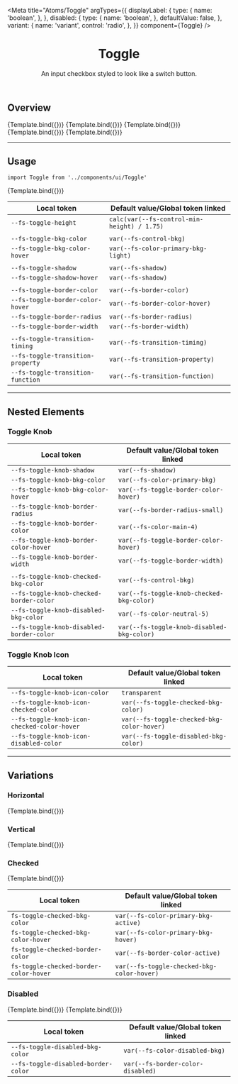 

<Meta
  title="Atoms/Toggle"
  argTypes={{
    displayLabel: {
      type: {
        name: 'boolean',
      },
    },
    disabled: {
      type: {
        name: 'boolean',
      },
      defaultValue: false,
    },
    variant: {
      name: 'variant',
      control: 'radio',
    },
  }}
  component={Toggle}
/>


<header>

# Toggle

An input checkbox styled to look like a switch button.

</header>

## Overview

<Canvas>
  <Story
    name="overview-vertical"
    args={{
      id: 'overview-toggle-vertical',
      label: 'Label',
      variant: 'vertical',
    }}
  >
    {Template.bind({})}
  </Story>
  <Story
    name="overview-default"
    args={{
      id: 'overview-toggle-default',
      label: 'Label',
    }}
  >
    {Template.bind({})}
  </Story>
  <Story
    name="overview-checked"
    args={{
      id: 'overview-toggle-checked',
      label: 'Label',
      checked: true,
    }}
  >
    {Template.bind({})}
  </Story>
  <Story
    name="overview-disabled"
    args={{
      id: 'overview-toggle-disabled',
      label: 'Label',
      disabled: true,
    }}
  >
    {Template.bind({})}
  </Story>
  <Story
    name="overview-disabled-checked"
    args={{
      id: 'overview-toggle-disabled-checked',
      label: 'Label',
      disabled: true,
      checked: true,
    }}
  >
    {Template.bind({})}
  </Story>
</Canvas>

---

## Usage

`import Toggle from '../components/ui/Toggle'`

<Canvas>
  <Story
    name="default"
    args={{
      id: 'toggle-default',
      label: 'Label',
    }}
  >
    {Template.bind({})}
  </Story>
</Canvas>

<ArgsTable story="default" />

<table
  style={{
    width: '100%',
  }}
>
  <thead>
    <tr>
      <th>Local token</th>
      <th>Default value/Global token linked</th>
    </tr>
  </thead>
  <tbody>
    <tr>
      <td>
        <code>--fs-toggle-height</code>
      </td>
      <td>
        <code>calc(var(--fs-control-min-height) / 1.75)</code>
      </td>
    </tr>
    <tr>
      <td></td>
      <td></td>
    </tr>
    <tr>
      <td>
        <code>--fs-toggle-bkg-color</code>
      </td>
      <td>
        <div style={{ backgroundColor: 'var(--fs-color-main-3)' }} />
        <code>var(--fs-control-bkg)</code>
      </td>
    </tr>
    <tr>
      <td>
        <code>--fs-toggle-bkg-color-hover</code>
      </td>
      <td>
        <div style={{ backgroundColor: 'var(--fs-color-primary-bkg-light)' }} />
        <code>var(--fs-color-primary-bkg-light)</code>
      </td>
    </tr>
    <tr>
      <td></td>
      <td></td>
    </tr>
    <tr>
      <td>
        <code>--fs-toggle-shadow</code>
      </td>
      <td>
        <code>var(--fs-shadow)</code>
      </td>
    </tr>
    <tr>
      <td>
        <code>--fs-toggle-shadow-hover</code>
      </td>
      <td>
        <code>var(--fs-shadow)</code>
      </td>
    </tr>
    <tr>
      <td></td>
      <td></td>
    </tr>
    <tr>
      <td>
        <code>--fs-toggle-border-color</code>
      </td>
      <td>
        <div style={{ backgroundColor: 'var(--fs-border-color)' }} />
        <code>var(--fs-border-color)</code>
      </td>
    </tr>
    <tr>
      <td>
        <code>--fs-toggle-border-color-hover</code>
      </td>
      <td>
        <div
          style={{ backgroundColor: 'var(--fs-border-color-hover)' }}
        />
        <code>var(--fs-border-color-hover)</code>
      </td>
    </tr>
    <tr>
      <td>
        <code>--fs-toggle-border-radius</code>
      </td>
      <td>
        <code>var(--fs-border-radius)</code>
      </td>
    </tr>
    <tr>
      <td>
        <code>--fs-toggle-border-width</code>
      </td>
      <td>
        <code>var(--fs-border-width)</code>
      </td>
    </tr>
    <tr>
      <td></td>
      <td></td>
    </tr>
    <tr>
      <td>
        <code>--fs-toggle-transition-timing</code>
      </td>
      <td>
        <code>var(--fs-transition-timing)</code>
      </td>
    </tr>
    <tr>
      <td>
        <code>--fs-toggle-transition-property</code>
      </td>
      <td>
        <code>var(--fs-transition-property)</code>
      </td>
    </tr>
    <tr>
      <td>
        <code>--fs-toggle-transition-function</code>
      </td>
      <td>
        <code>var(--fs-transition-function)</code>
      </td>
    </tr>
  </tbody>
</table>

---

## Nested Elements

### Toggle Knob

<table
  style={{
    width: '100%',
  }}
>
  <thead>
    <tr>
      <th>Local token</th>
      <th>Default value/Global token linked</th>
    </tr>
  </thead>
  <tbody>
    <tr>
      <td>
        <code>--fs-toggle-knob-shadow</code>
      </td>
      <td>
        <code>var(--fs-shadow)</code>
      </td>
    </tr>
    <tr>
      <td>
        <code>--fs-toggle-knob-bkg-color</code>
      </td>
      <td>
        <div style={{ backgroundColor: 'var(--fs-color-primary-bkg)' }} />
        <code>var(--fs-color-primary-bkg)</code>
      </td>
    </tr>
    <tr>
      <td>
        <code>--fs-toggle-knob-bkg-color-hover</code>
      </td>
      <td>
        <div
          style={{ backgroundColor: 'var(--fs-border-color-hover)' }}
        />
        <code>var(--fs-toggle-border-color-hover)</code>
      </td>
    </tr>
    <tr>
      <td>
        <code>--fs-toggle-knob-border-radius</code>
      </td>
      <td>
        <code>var(--fs-border-radius-small)</code>
      </td>
    </tr>
    <tr>
      <td>
        <code>--fs-toggle-knob-border-color</code>
      </td>
      <td>
        <div style={{ backgroundColor: 'var(--fs-color-main-4)' }} />
        <code>var(--fs-color-main-4)</code>
      </td>
    </tr>
    <tr>
      <td>
        <code>--fs-toggle-knob-border-color-hover</code>
      </td>
      <td>
        <div
          style={{ backgroundColor: 'var(--fs-border-color-hover)' }}
        />
        <code>var(--fs-toggle-border-color-hover)</code>
      </td>
    </tr>
    <tr>
      <td>
        <code>--fs-toggle-knob-border-width</code>
      </td>
      <td>
        <code>var(--fs-toggle-border-width)</code>
      </td>
    </tr>
    <tr>
      <td></td>
      <td></td>
    </tr>
    <tr>
      <td>
        <code>--fs-toggle-knob-checked-bkg-color</code>
      </td>
      <td>
        <div style={{ backgroundColor: 'var(--fs-control-bkg)' }} />
        <code>var(--fs-control-bkg)</code>
      </td>
    </tr>
    <tr>
      <td>
        <code>--fs-toggle-knob-checked-border-color</code>
      </td>
      <td>
        <div style={{ backgroundColor: 'var(--fs-control-bkg)' }} />
        <code>var(--fs-toggle-knob-checked-bkg-color)</code>
      </td>
    </tr>
    <tr>
      <td>
        <code>--fs-toggle-knob-disabled-bkg-color</code>
      </td>
      <td>
        <div
          style={{
            backgroundColor: 'var(--fs-color-neutral-5)',
          }}
        />
        <code>var(--fs-color-neutral-5)</code>
      </td>
    </tr>
    <tr>
      <td>
        <code>--fs-toggle-knob-disabled-border-color</code>
      </td>
      <td>
        <div
          style={{
            backgroundColor: 'var(--fs-color-neutral-5)',
          }}
        />
        <code>var(--fs-toggle-knob-disabled-bkg-color)</code>
      </td>
    </tr>
  </tbody>
</table>

### Toggle Knob Icon

<table
  style={{
    width: '100%',
  }}
>
  <thead>
    <tr>
      <th>Local token</th>
      <th>Default value/Global token linked</th>
    </tr>
  </thead>
  <tbody>
    <tr>
      <td>
        <code>--fs-toggle-knob-icon-color</code>
      </td>
      <td>
        <code>transparent</code>
      </td>
    </tr>
    <tr>
      <td>
        <code>--fs-toggle-knob-icon-checked-color</code>
      </td>
      <td>
        <div
          style={{ backgroundColor: 'var(--fs-color-primary-bkg-active)' }}
        />
        <code>var(--fs-toggle-checked-bkg-color)</code>
      </td>
    </tr>
    <tr>
      <td>
        <code>--fs-toggle-knob-icon-checked-color-hover</code>
      </td>
      <td>
        <div
          style={{
            backgroundColor: 'var(--fs-color-primary-bkg-hover)',
          }}
        />
        <code>var(--fs-toggle-checked-bkg-color-hover)</code>
      </td>
    </tr>
    <tr>
      <td>
        <code>--fs-toggle-knob-icon-disabled-color</code>
      </td>
      <td>
        <div
          style={{
            backgroundColor: 'var(--fs-color-disabled-bkg)',
          }}
        />
        <code>var(--fs-toggle-disabled-bkg-color)</code>
      </td>
    </tr>
  </tbody>
</table>

---

## Variations

### Horizontal

<Canvas>
  <Story
    name="horizontal"
    args={{
      id: 'toggle-horizontal',
      label: 'Label',
    }}
  >
    {Template.bind({})}
  </Story>
</Canvas>

### Vertical

<Canvas>
  <Story
    name="vertical"
    args={{
      id: 'toggle-vertical',
      label: 'Label',
      variant: 'vertical',
    }}
  >
    {Template.bind({})}
  </Story>
</Canvas>

### Checked

<Canvas>
  <Story
    name="checked"
    args={{
      id: 'toggle-checked',
      label: 'Label',
      checked: true,
    }}
  >
    {Template.bind({})}
  </Story>
</Canvas>

<table
  style={{
    width: '100%',
  }}
>
  <thead>
    <tr>
      <th>Local token</th>
      <th>Default value/Global token linked</th>
    </tr>
  </thead>
  <tbody>
    <tr>
      <td>
        <code>fs-toggle-checked-bkg-color</code>
      </td>
      <td>
        <div
          style={{ backgroundColor: 'var(--fs-color-primary-bkg-active)' }}
        />
        <code>var(--fs-color-primary-bkg-active)</code>
      </td>
    </tr>
    <tr>
      <td>
        <code>fs-toggle-checked-bkg-color-hover</code>
      </td>
      <td>
        <div style={{ backgroundColor: 'var(--fs-color-primary-bkg-hover)' }} />
        <code>var(--fs-color-primary-bkg-hover)</code>
      </td>
    </tr>
    <tr>
      <td>
        <code>fs-toggle-checked-border-color</code>
      </td>
      <td>
        <div
          style={{ backgroundColor: 'var(--fs-border-color-active' }}
        />
        <code>var(--fs-border-color-active)</code>
      </td>
    </tr>
    <tr>
      <td>
        <code>fs-toggle-checked-border-color-hover</code>
      </td>
      <td>
        <div
          style={{ backgroundColor: 'var(--fs-toggle-checked-bkg-color-hover' }}
        />
        <code>var(--fs-toggle-checked-bkg-color-hover)</code>
      </td>
    </tr>
  </tbody>
</table>

### Disabled

<Canvas>
  <Story
    name="disabled"
    args={{
      id: 'toggle-disabled',
      label: 'Label',
      disabled: true,
    }}
  >
    {Template.bind({})}
  </Story>
  <Story
    name="disabled-checked"
    args={{
      id: 'toggle-disabled-checked',
      label: 'Label',
      disabled: true,
      checked: true,
    }}
  >
    {Template.bind({})}
  </Story>
</Canvas>

<table
  style={{
    width: '100%',
  }}
>
  <thead>
    <tr>
      <th>Local token</th>
      <th>Default value/Global token linked</th>
    </tr>
  </thead>
  <tbody>
    <tr>
      <td>
        <code>--fs-toggle-disabled-bkg-color</code>
      </td>
      <td>
        <div style={{ backgroundColor: 'var(--fs-color-disabled-bkg)' }} />
        <code>var(--fs-color-disabled-bkg)</code>
      </td>
    </tr>
    <tr>
      <td>
        <code>--fs-toggle-disabled-border-color</code>
      </td>
      <td>
        <div
          style={{ backgroundColor: 'var(--fs-border-color-disabled)' }}
        />
        <code>var(--fs-border-color-disabled)</code>
      </td>
    </tr>
  </tbody>
</table>
